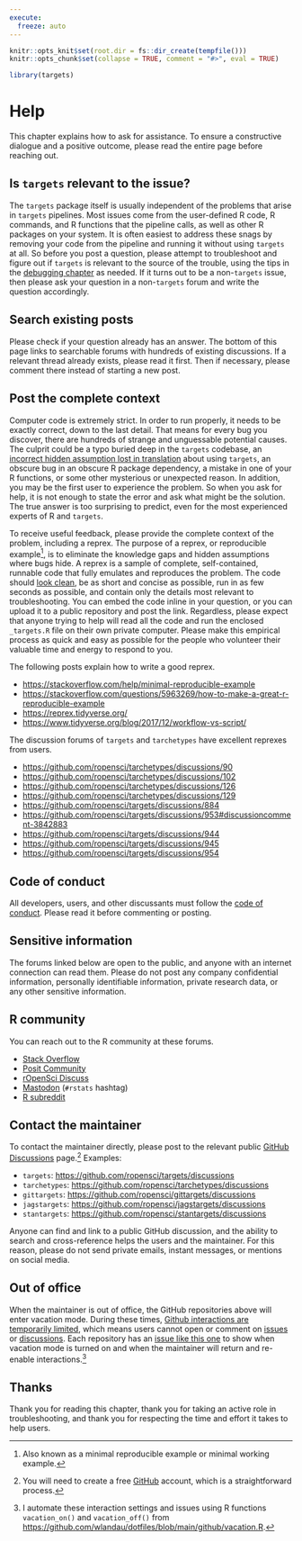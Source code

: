 ```yaml
---
execute:
  freeze: auto
---
```


```r
knitr::opts_knit$set(root.dir = fs::dir_create(tempfile()))
knitr::opts_chunk$set(collapse = TRUE, comment = "#>", eval = TRUE)
```

```r
library(targets)
```

# Help {#help}

This chapter explains how to ask for assistance. To ensure a constructive dialogue and a positive outcome, please read the entire page before reaching out.

## Is `targets` relevant to the issue?

The `targets` package itself is usually independent of the problems that arise in `targets` pipelines. Most issues come from the user-defined R code, R commands, and R functions that the pipeline calls, as well as other R packages on your system. It is often easiest to address these snags by removing your code from the pipeline and running it without using `targets` at all. So before you post a question, please attempt to troubleshoot and figure out if `targets` is relevant to the source of the trouble, using the tips in the [debugging chapter](#debugging) as needed. If it turns out to be a non-`targets` issue, then please ask your question in a non-`targets` forum and write the question accordingly.

## Search existing posts

Please check if your question already has an answer. The bottom of this page links to searchable forums with hundreds of existing discussions. If a relevant thread already exists, please read it first. Then if necessary, please comment there instead of starting a new post.

## Post the complete context

Computer code is extremely strict. In order to run properly, it needs to be exactly correct, down to the last detail. That means for every bug you discover, there are hundreds of strange and unguessable potential causes. The culprit could be a typo buried deep in the `targets` codebase, an [incorrect hidden assumption lost in translation](https://youtu.be/2ve20PVNZ18?t=52) about using `targets`, an obscure bug in an obscure R package dependency, a mistake in one of your R functions, or some other mysterious or unexpected reason. In addition, you may be the first user to experience the problem. So when you ask for help, it is not enough to state the error and ask what might be the solution. The true answer is too surprising to predict, even for the most experienced experts of R and `targets`.

To receive useful feedback, please provide the complete context of the problem, including a reprex. The purpose of a reprex, or reproducible example^[Also known as a minimal reproducible example or minimal working example.], is to eliminate the knowledge gaps and hidden assumptions where bugs hide. A reprex is a sample of complete, self-contained, runnable code that fully emulates and reproduces the problem. The code should [look clean](https://style.tidyverse.org/), be as short and concise as possible, run in as few seconds as possible, and contain only the details most relevant to troubleshooting. You can embed the code inline in your question, or you can upload it to a public repository and post the link. Regardless, please expect that anyone trying to help will read all the code and run the enclosed `_targets.R` file on their own private computer. Please make this empirical process as quick and easy as possible for the people who volunteer their valuable time and energy to respond to you.

The following posts explain how to write a good reprex.

  * <https://stackoverflow.com/help/minimal-reproducible-example>
  * <https://stackoverflow.com/questions/5963269/how-to-make-a-great-r-reproducible-example>
  * <https://reprex.tidyverse.org/>
  * <https://www.tidyverse.org/blog/2017/12/workflow-vs-script/>

The discussion forums of `targets` and `tarchetypes` have excellent reprexes from users.

  * <https://github.com/ropensci/tarchetypes/discussions/90>
  * <https://github.com/ropensci/tarchetypes/discussions/102>
  * <https://github.com/ropensci/tarchetypes/discussions/126>
  * <https://github.com/ropensci/tarchetypes/discussions/129>
  * <https://github.com/ropensci/targets/discussions/884>
  * <https://github.com/ropensci/targets/discussions/953#discussioncomment-3842883>
  * <https://github.com/ropensci/targets/discussions/944>
  * <https://github.com/ropensci/targets/discussions/945>
  * <https://github.com/ropensci/targets/discussions/954>

## Code of conduct

All developers, users, and other discussants must follow the [code of conduct](https://ropensci.org/code-of-conduct/). Please read it before commenting or posting.

## Sensitive information

The forums linked below are open to the public, and anyone with an internet connection can read them. Please do not post any company confidential information, personally identifiable information, private research data, or any other sensitive information.

## R community

You can reach out to the R community at these forums.

* [Stack Overflow](https://stackoverflow.com/)
* [Posit Community](https://community.rstudio.com/)
* [rOpenSci Discuss](https://discuss.ropensci.org)
* [Mastodon](https://mastodon.social) (`#rstats` hashtag)
* [R subreddit](https://www.reddit.com/r/rstats/)

## Contact the maintainer

To contact the maintainer directly, please post to the relevant public [GitHub Discussions](https://github.com/features/discussions) page.^[You will need to create a free [GitHub](https://github.com/) account, which is a straightforward process.] Examples:

* `targets`: <https://github.com/ropensci/targets/discussions>
* `tarchetypes`: <https://github.com/ropensci/tarchetypes/discussions>
* `gittargets`: <https://github.com/ropensci/gittargets/discussions>
* `jagstargets`: <https://github.com/ropensci/jagstargets/discussions>
* `stantargets`: <https://github.com/ropensci/stantargets/discussions>

Anyone can find and link to a public GitHub discussion, and the ability to search and cross-reference helps the users and the maintainer. For this reason, please do not send private emails, instant messages, or mentions on social media.

## Out of office

When the maintainer is out of office, the GitHub repositories above will enter vacation mode. During these times, [Github interactions are temporarily limited](https://docs.github.com/en/communities/moderating-comments-and-conversations/limiting-interactions-in-your-repository), which means users cannot open or comment on [issues](https://docs.github.com/en/issues/tracking-your-work-with-issues/about-issues) or [discussions](https://docs.github.com/en/discussions). Each repository has an [issue like this one](https://github.com/ropensci/targets/issues/1007) to show when vacation mode is turned on and when the maintainer will return and re-enable interactions.^[I automate these interaction settings and issues using R functions `vacation_on()` and `vacation_off()` from <https://github.com/wlandau/dotfiles/blob/main/github/vacation.R>.]

## Thanks

Thank you for reading this chapter, thank you for taking an active role in troubleshooting, and thank you for respecting the time and effort it takes to help users.
